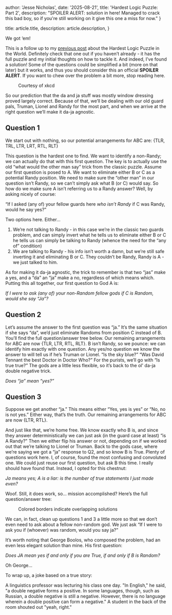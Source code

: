   author: 'Jesse Nicholas',
  date: '2025-08-21',
  title: 'Hardest Logic Puzzle: Part 2',
  description:
    "SPOILER ALERT: solution in here! Managed to crack this bad boy, so if you're still working on it give this one a miss for now."
}

  title: article.title,
  description: article.description,
}


We got ‘em! 

This is a follow up to my [previous post](../articles/hardest-logic-puzzle-1) about the Hardest Logic Puzzle in the World. Definitely check that one out if you haven’t already - it has the full puzzle and my initial thoughts on how to tackle it. And indeed, I’ve found a solution! Some of the questions could be simplified a bit (more on that later) but it works, and thus you should consider this an official **SPOILER ALERT**. If you want to chew over the problem a bit more, stop reading here. 

<figure>
<ThemeImage style={{justifySelf:'center'}} src={xkcdComic} darkSrc={xkcdComic} alt="" />
<figcaption style={{justifySelf:"center"}}>Courtesy of xkcd</figcaption>
</figure>

So our prediction that the da and ja stuff was mostly window dressing proved largely correct. Because of that, we’ll be dealing with our old guard pals, Truman, Lionel and Randy for the most part, and when we arrive at the right question we’ll make it da-ja agnostic. 

## Question 1 
We start out with nothing, so our potential arrangements for ABC are: \{TLR, TRL, LTR, LRT, RTL, RLT}

This question is the hardest one to find. We want to identify a non-Randy; we can actually do that with this first question. The key is to actually use the old “what would the other man say” trick from the classic puzzle. Assume our first question is posed to A. We want to eliminate either B or C as a potential Randy position. We need to make sure the “other man” in our question isn’t Randy, so we can’t simply ask what B (or C) would say. So how do we make sure A isn’t referring us to a Randy answer? Well, by asking nicely of course:

“If I asked (any of) your fellow guards here *who isn’t Randy* if C was Randy, would he say yes?”

Two options here. Either… 
1. We’re not talking to Randy - in this case we’re in the classic two guards problem, and can simply invert what he tells us to eliminate either B or C he tells us can simply be  talking to Randy (whence the need for the “any of” condition) 
2. We are talking to Randy - his info isn’t worth a damn, but we’re still safe inverting it and eliminating B or C. They couldn’t be Randy, Randy is A - we just talked to him.

As for making it da-ja agnostic, the trick to remember is that two “jas” make a yes, and a “da” an “ja” make a no, regardless of which means which. Putting this all together, our first question to God A is:

*If I were to ask (any of) your non-Random fellow gods if C is Random, would she say “Ja”?*

## Question 2 
Let’s assume the answer to the first question was “ja.” It’s the same situation if she says “da”, we’d just eliminate Randoms from position C instead of B. You’ll find the full question/answer tree below. Our remaining arrangements for ABC are now \{TLR, LTR, RTL, RLT}. 
B isn’t Randy, so we pounce: we can identify him exactly with one question. Any yes/no question we know the answer to will tell us if he’s Truman or Lionel. “Is the sky blue?” “Was David Tennant the best Doctor in Doctor Who?” For the purists, we’ll go with “Is true true?”
The gods are a little less flexible, so it’s back to the ol' da-ja double negative trick. 

*Does “ja” mean “yes?”*

## Question 3
Suppose we get another “ja.” This means either “Yes, yes is yes” or “No, no is not yes.” Either way, that’s the truth. Our remaining arrangements for ABC are now \{LTR, RTL}. 

And just like that, we’re home free. We know exactly who B is, and since they answer deterministically we can just ask (in the guard case at least) “is A Randy?” Then we either flip his answer or not, depending on if we worked out that we’re talking to Lionel or Truman. 
Back to the gods case, where we’re saying we got a “ja” response to Q2, and so know B is True. Plenty of questions work here. I, of course, found the most confusing and convoluted one. We could just reuse our first question, but ask B this time. I really should have found that. Instead, I opted for this chestnut:

*Ja means yes; A is a liar: is the number of true statements I just made even?*

Woof. Still, it does work, so… mission accomplished? Here’s the full question/answer tree:

<figure>
<ThemeImage src={hardPuzzleTree} darkSrc={hardPuzzleTreeDark} alt="" />
<figcaption style={{justifySelf:'center'}}>Colored borders indicate overlapping solutions</figcaption>
</figure>
We can, in fact, clean up questions 1 and 3 a little more so that we don’t even need to ask about a fellow non-random god. We just ask “If I were to ask you if (whoever) was random, would you say ja?”

It’s worth noting that George Boolos, who composed the problem, had an even less elegant solution than mine. His first question: 

*Does JA mean yes if and only if you are True, if and only if B is Random?*

Oh George… 

To wrap up, a joke based on a true story:

A linguistics professor was lecturing his class one day. "In English," he said, "a double negative forms a positive. In some languages, though, such as Russian, a double negative is still a negative. However, there is no language wherein a double positive can form a negative."
A student in the back of the room shouted out "yeah, right."

